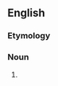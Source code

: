 ==English==

===Etymology===
{{compound|long|shot|lang=en}}

===Noun===
{{en-noun}}

# {{alternative spelling of|long shot|lang=en}}